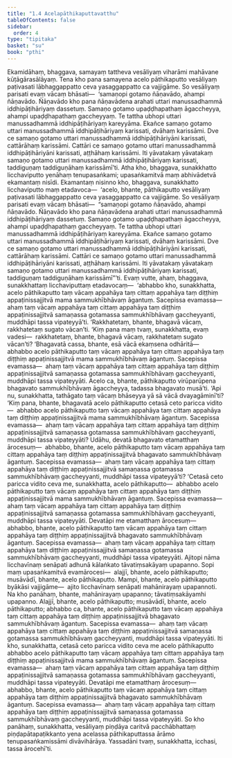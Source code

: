 ```yaml
---
title: "1.4 Acelapāthikaputtavatthu"
tableOfContents: false
sidebar:
  order: 4
type: "tipitaka"
basket: "su"
book: "pthi"
---
```



<DynamicBreadcrumb />

<Division number="15" book="pthi">

<Paragraph number="27" book="pthi">
Ekamidāhaṃ, bhaggava, samayaṃ tattheva vesāliyaṃ viharāmi mahāvane kūṭāgārasālāyaṃ. Tena kho pana samayena acelo pāthikaputto vesāliyaṃ paṭivasati lābhaggappatto ceva yasaggappatto ca vajjigāme. So vesāliyaṃ parisati evaṃ vācaṃ bhāsati—  ‘samaṇopi gotamo ñāṇavādo, ahampi ñāṇavādo. Ñāṇavādo kho pana ñāṇavādena arahati uttari manussadhammā iddhipāṭihāriyaṃ dassetuṃ. Samaṇo gotamo upaḍḍhapathaṃ āgaccheyya, ahampi upaḍḍhapathaṃ gaccheyyaṃ. Te tattha ubhopi uttari manussadhammā iddhipāṭihāriyaṃ kareyyāma. Ekañce samaṇo gotamo uttari manussadhammā iddhipāṭihāriyaṃ karissati, dvāhaṃ karissāmi. Dve ce samaṇo gotamo uttari manussadhammā iddhipāṭihāriyāni karissati, cattārāhaṃ karissāmi. Cattāri ce samaṇo gotamo uttari manussadhammā iddhipāṭihāriyāni karissati, aṭṭhāhaṃ karissāmi. Iti yāvatakaṃ yāvatakaṃ samaṇo gotamo uttari manussadhammā iddhipāṭihāriyaṃ karissati, taddiguṇaṃ taddiguṇāhaṃ karissāmī’ti.
</Paragraph>

</Division>
<Division number="16" book="pthi">

<Paragraph number="28" book="pthi">
Atha kho, bhaggava, sunakkhatto licchaviputto yenāhaṃ tenupasaṅkami; upasaṅkamitvā maṃ abhivādetvā ekamantaṃ nisīdi. Ekamantaṃ nisinno kho, bhaggava, sunakkhatto licchaviputto maṃ etadavoca—  ‘acelo, bhante, pāthikaputto vesāliyaṃ paṭivasati lābhaggappatto ceva yasaggappatto ca vajjigāme. So vesāliyaṃ parisati evaṃ vācaṃ bhāsati—  “samaṇopi gotamo ñāṇavādo, ahampi ñāṇavādo. Ñāṇavādo kho pana ñāṇavādena arahati uttari manussadhammā iddhipāṭihāriyaṃ dassetuṃ. Samaṇo gotamo upaḍḍhapathaṃ āgaccheyya, ahampi upaḍḍhapathaṃ gaccheyyaṃ. Te tattha ubhopi uttari manussadhammā iddhipāṭihāriyaṃ kareyyāma. Ekañce samaṇo gotamo uttari manussadhammā iddhipāṭihāriyaṃ karissati, dvāhaṃ karissāmi. Dve ce samaṇo gotamo uttari manussadhammā iddhipāṭihāriyāni karissati, cattārāhaṃ karissāmi. Cattāri ce samaṇo gotamo uttari manussadhammā iddhipāṭihāriyāni karissati, aṭṭhāhaṃ karissāmi. Iti yāvatakaṃ yāvatakaṃ samaṇo gotamo uttari manussadhammā iddhipāṭihāriyaṃ karissati, taddiguṇaṃ taddiguṇāhaṃ karissāmī”’ti.
</Paragraph>

<Paragraph number="29" book="pthi">
Evaṃ vutte, ahaṃ, bhaggava, sunakkhattaṃ licchaviputtaṃ etadavocaṃ—  ‘abhabbo kho, sunakkhatta, acelo pāthikaputto taṃ vācaṃ appahāya taṃ cittaṃ appahāya taṃ diṭṭhiṃ appaṭinissajjitvā mama sammukhībhāvaṃ āgantuṃ. Sacepissa evamassa—  ahaṃ taṃ vācaṃ appahāya taṃ cittaṃ appahāya taṃ diṭṭhiṃ appaṭinissajjitvā samaṇassa gotamassa sammukhībhāvaṃ gaccheyyanti, muddhāpi tassa vipateyyā’ti.
</Paragraph>

</Division>
<Division number="17" book="pthi">

<Paragraph number="30" book="pthi">
‘Rakkhatetaṃ, bhante, bhagavā vācaṃ, rakkhatetaṃ sugato vācan’ti. ‘Kiṃ pana maṃ tvaṃ, sunakkhatta, evaṃ vadesi—  rakkhatetaṃ, bhante, bhagavā vācaṃ, rakkhatetaṃ sugato vācan’ti? ‘Bhagavatā cassa, bhante, esā vācā ekaṃsena odhāritā—  abhabbo acelo pāthikaputto taṃ vācaṃ appahāya taṃ cittaṃ appahāya taṃ diṭṭhiṃ appaṭinissajjitvā mama sammukhībhāvaṃ āgantuṃ. Sacepissa evamassa—  ahaṃ taṃ vācaṃ appahāya taṃ cittaṃ appahāya taṃ diṭṭhiṃ appaṭinissajjitvā samaṇassa gotamassa sammukhībhāvaṃ gaccheyyanti, muddhāpi tassa vipateyyāti. Acelo ca, bhante, pāthikaputto virūparūpena bhagavato sammukhībhāvaṃ āgaccheyya, tadassa bhagavato musā’ti.
</Paragraph>

</Division>
<Division number="18" book="pthi">

<Paragraph number="31" book="pthi">
‘Api nu, sunakkhatta, tathāgato taṃ vācaṃ bhāseyya yā sā vācā dvayagāminī’ti? ‘Kiṃ pana, bhante, bhagavatā acelo pāthikaputto cetasā ceto paricca vidito—  abhabbo acelo pāthikaputto taṃ vācaṃ appahāya taṃ cittaṃ appahāya taṃ diṭṭhiṃ appaṭinissajjitvā mama sammukhībhāvaṃ āgantuṃ. Sacepissa evamassa—  ahaṃ taṃ vācaṃ appahāya taṃ cittaṃ appahāya taṃ diṭṭhiṃ appaṭinissajjitvā samaṇassa gotamassa sammukhībhāvaṃ gaccheyyanti, muddhāpi tassa vipateyyāti?
</Paragraph>

<Paragraph number="32" book="pthi">
Udāhu, devatā bhagavato etamatthaṃ ārocesuṃ—  abhabbo, bhante, acelo pāthikaputto taṃ vācaṃ appahāya taṃ cittaṃ appahāya taṃ diṭṭhiṃ appaṭinissajjitvā bhagavato sammukhībhāvaṃ āgantuṃ. Sacepissa evamassa—  ahaṃ taṃ vācaṃ appahāya taṃ cittaṃ appahāya taṃ diṭṭhiṃ appaṭinissajjitvā samaṇassa gotamassa sammukhībhāvaṃ gaccheyyanti, muddhāpi tassa vipateyyā’ti?
</Paragraph>

</Division>
<Division number="19" book="pthi">

<Paragraph number="33" book="pthi">
‘Cetasā ceto paricca vidito ceva me, sunakkhatta, acelo pāthikaputto—  abhabbo acelo pāthikaputto taṃ vācaṃ appahāya taṃ cittaṃ appahāya taṃ diṭṭhiṃ appaṭinissajjitvā mama sammukhībhāvaṃ āgantuṃ. Sacepissa evamassa—  ahaṃ taṃ vācaṃ appahāya taṃ cittaṃ appahāya taṃ diṭṭhiṃ appaṭinissajjitvā samaṇassa gotamassa sammukhībhāvaṃ gaccheyyanti, muddhāpi tassa vipateyyāti.
</Paragraph>

<Paragraph number="34" book="pthi">
Devatāpi me etamatthaṃ ārocesuṃ—  abhabbo, bhante, acelo pāthikaputto taṃ vācaṃ appahāya taṃ cittaṃ appahāya taṃ diṭṭhiṃ appaṭinissajjitvā bhagavato sammukhībhāvaṃ āgantuṃ. Sacepissa evamassa—  ahaṃ taṃ vācaṃ appahāya taṃ cittaṃ appahāya taṃ diṭṭhiṃ appaṭinissajjitvā samaṇassa gotamassa sammukhībhāvaṃ gaccheyyanti, muddhāpi tassa vipateyyāti.
</Paragraph>

<Paragraph number="35" book="pthi">
Ajitopi nāma licchavīnaṃ senāpati adhunā kālaṅkato tāvatiṃsakāyaṃ upapanno. Sopi maṃ upasaṅkamitvā evamārocesi—  alajjī, bhante, acelo pāthikaputto; musāvādī, bhante, acelo pāthikaputto. Mampi, bhante, acelo pāthikaputto byākāsi vajjigāme—  ajito licchavīnaṃ senāpati mahānirayaṃ upapannoti.
</Paragraph>

<Paragraph number="36" book="pthi">
Na kho panāhaṃ, bhante, mahānirayaṃ upapanno; tāvatiṃsakāyamhi upapanno. Alajjī, bhante, acelo pāthikaputto; musāvādī, bhante, acelo pāthikaputto; abhabbo ca, bhante, acelo pāthikaputto taṃ vācaṃ appahāya taṃ cittaṃ appahāya taṃ diṭṭhiṃ appaṭinissajjitvā bhagavato sammukhībhāvaṃ āgantuṃ. Sacepissa evamassa—  ahaṃ taṃ vācaṃ appahāya taṃ cittaṃ appahāya taṃ diṭṭhiṃ appaṭinissajjitvā samaṇassa gotamassa sammukhībhāvaṃ gaccheyyanti, muddhāpi tassa vipateyyāti.
</Paragraph>

<Paragraph number="37" book="pthi">
Iti kho, sunakkhatta, cetasā ceto paricca vidito ceva me acelo pāthikaputto abhabbo acelo pāthikaputto taṃ vācaṃ appahāya taṃ cittaṃ appahāya taṃ diṭṭhiṃ appaṭinissajjitvā mama sammukhībhāvaṃ āgantuṃ. Sacepissa evamassa—  ahaṃ taṃ vācaṃ appahāya taṃ cittaṃ appahāya taṃ diṭṭhiṃ appaṭinissajjitvā samaṇassa gotamassa sammukhībhāvaṃ gaccheyyanti, muddhāpi tassa vipateyyāti. Devatāpi me etamatthaṃ ārocesuṃ—  abhabbo, bhante, acelo pāthikaputto taṃ vācaṃ appahāya taṃ cittaṃ appahāya taṃ diṭṭhiṃ appaṭinissajjitvā bhagavato sammukhībhāvaṃ āgantuṃ. Sacepissa evamassa—  ahaṃ taṃ vācaṃ appahāya taṃ cittaṃ appahāya taṃ diṭṭhiṃ appaṭinissajjitvā samaṇassa gotamassa sammukhībhāvaṃ gaccheyyanti, muddhāpi tassa vipateyyāti.
</Paragraph>

<Paragraph number="38" book="pthi">
So kho panāhaṃ, sunakkhatta, vesāliyaṃ piṇḍāya caritvā pacchābhattaṃ piṇḍapātapaṭikkanto yena acelassa pāthikaputtassa ārāmo tenupasaṅkamissāmi divāvihārāya. Yassadāni tvaṃ, sunakkhatta, icchasi, tassa ārocehī’ti.
</Paragraph>
</Division>
